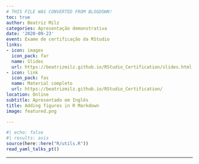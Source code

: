 ```yaml
---
# THIS FILE WAS CONVERTED FROM BLOGDOWN!
toc: true
author: Beatriz Milz
categories: Apresentação demonstrativa
date: '2020-09-23'
event: Exame de certificação da RStudio
links:
- icon: images
  icon_pack: far
  name: Slides
  url: https://beatrizmilz.github.io/RStudio_Certification/slides.html
- icon: link
  icon_pack: fas
  name: Material completo
  url: https://beatrizmilz.github.io/RStudio_Certification/
location: Online
subtitle: Apresentado em Inglês
title: Adding figures in R Markdown
image: featured.png

---
```


```r
#| echo: false
#| results: asis
source(here::here("R/utils.R"))
read_yaml_talks_pt()
```


---


